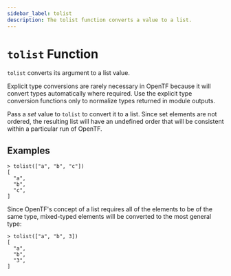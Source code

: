 ```yaml
---
sidebar_label: tolist
description: The tolist function converts a value to a list.
---
```


# `tolist` Function

`tolist` converts its argument to a list value.

Explicit type conversions are rarely necessary in OpenTF because it will
convert types automatically where required. Use the explicit type conversion
functions only to normalize types returned in module outputs.

Pass a _set_ value to `tolist` to convert it to a list. Since set elements are
not ordered, the resulting list will have an undefined order that will be
consistent within a particular run of OpenTF.

## Examples

```
> tolist(["a", "b", "c"])
[
  "a",
  "b",
  "c",
]
```

Since OpenTF's concept of a list requires all of the elements to be of the
same type, mixed-typed elements will be converted to the most general type:

```
> tolist(["a", "b", 3])
[
  "a",
  "b",
  "3",
]
```
